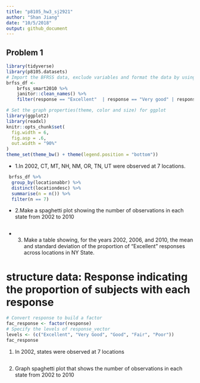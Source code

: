 ```yaml
---
title: "p8105_hw3_sj2921"
author: "Shan Jiang"
date: "10/5/2018"
output: github_document
---
```

## Problem 1

```r
library(tidyverse)
library(p8105.datasets)
# Import the BFRSS data, exclude variables and format the data by using appropriate names.
brfss_df <- 
    brfss_smart2010 %>% 
    janitor::clean_names() %>% 
    filter(response == "Excellent"  | response == "Very good" | response == "Good" | response == "Fair" | response == "Poor") 

# Set the graph properties(theme, color and size) for ggplot
library(ggplot2)
library(readxl)
knitr::opts_chunk$set(
  fig.width = 6,
  fig.asp = .6,
  out.width = "90%"
)
theme_set(theme_bw() + theme(legend.position = "bottom"))
```
* 1.In 2002,  CT, MT, NH, NM, OR, TN, UT were observed at 7 locations.
```r
 brfss_df %>% 
  group_by(locationabbr) %>% 
  distinct(locationdesc) %>% 
  summarise(n = n()) %>% 
  filter(n == 7)
```
* 2.Make a spaghetti plot showing the number of observations in each state from 2002 to 2010
```r






```
* 3. Make a table showing, for the years 2002, 2006, and 2010, the mean and standard deviation of the proportion of “Excellent” responses across locations in NY State.


# structure data: Response indicating the proportion of subjects with each response
```r
# Convert response to build a factor
fac_response <- factor(response)
# Specify the levels of response_vector
levels <- (c("Excellent", "Very Good", "Good", "Fair", "Poor"))
fac_response 
```
1. In 2002,  states were observed at 7 locations
```r

```
2. Graph spaghetti plot that shows the number of observations in each state from 2002 to 2010
 

